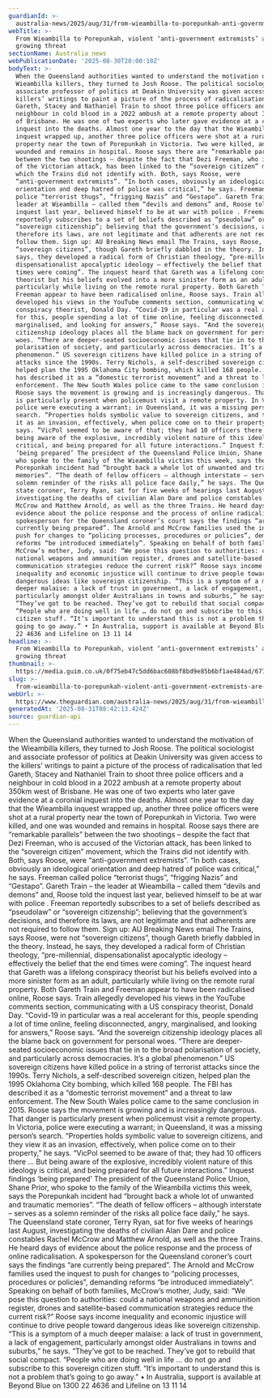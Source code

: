 ```yaml
---
guardianId: >-
  australia-news/2025/aug/31/from-wieambilla-to-porepunkah-anti-government-extremists-sovereign-citizens-australia
webTitle: >-
  From Wieambilla to Porepunkah, violent ‘anti-government extremists’ are a
  growing threat
sectionName: Australia news
webPublicationDate: '2025-08-30T20:00:10Z'
bodyText: >-
  When the Queensland authorities wanted to understand the motivation of the
  Wieambilla killers, they turned to Josh Roose. The political sociologist and
  associate professor of politics at Deakin University was given access to the
  killers’ writings to paint a picture of the process of radicalisation that led
  Gareth, Stacey and Nathaniel Train to shoot three police officers and a
  neighbour in cold blood in a 2022 ambush at a remote property about 350km west
  of Brisbane. He was one of two experts who later gave evidence at a coronial
  inquest into the deaths. Almost one year to the day that the Wieambilla
  inquest wrapped up, another three police officers were shot at a rural
  property near the town of Porepunkah in Victoria. Two were killed, and one was
  wounded and remains in hospital. Roose says there are “remarkable parallels”
  between the two shootings – despite the fact that Dezi Freeman, who is accused
  of the Victorian attack, has been linked to the “sovereign citizen” movement,
  which the Trains did not identify with. Both, says Roose, were
  “anti-government extremists”. “In both cases, obviously an ideological
  orientation and deep hatred of police was critical,” he says. Freeman called
  police “terrorist thugs”, “frigging Nazis” and “Gestapo”. Gareth Train – the
  leader at Wieambilla – called them “devils and demons” and, Roose told the
  inquest last year, believed himself to be at war with police . Freeman
  reportedly subscribes to a set of beliefs described as “pseudolaw” or
  “sovereign citizenship”; believing that the government’s decisions, and
  therefore its laws, are not legitimate and that adherents are not required to
  follow them. Sign up: AU Breaking News email The Trains, says Roose, were not
  “sovereign citizens”, though Gareth briefly dabbled in the theory. Instead, he
  says, they developed a radical form of Christian theology, “pre-millennial,
  dispensationalist apocalyptic ideology – effectively the belief that the end
  times were coming”. The inquest heard that Gareth was a lifelong conspiracy
  theorist but his beliefs evolved into a more sinister form as an adult,
  particularly while living on the remote rural property. Both Gareth Train and
  Freeman appear to have been radicalised online, Roose says. Train allegedly
  developed his views in the YouTube comments section, communicating with a US
  conspiracy theorist, Donald Day. “Covid-19 in particular was a real accelerant
  for this, people spending a lot of time online, feeling disconnected, angry,
  marginalised, and looking for answers,” Roose says. “And the sovereign
  citizenship ideology places all the blame back on government for personal
  woes. “There are deeper-seated socioeconomic issues that tie in to the broad
  polarisation of society, and particularly across democracies. It’s a global
  phenomenon.” US sovereign citizens have killed police in a string of terrorist
  attacks since the 1990s. Terry Nichols, a self-described sovereign citizen,
  helped plan the 1995 Oklahoma City bombing, which killed 168 people. The FBI
  has described it as a “domestic terrorist movement” and a threat to law
  enforcement. The New South Wales police came to the same conclusion in 2015.
  Roose says the movement is growing and is increasingly dangerous. That danger
  is particularly present when policemust visit a remote property. In Victoria,
  police were executing a warrant; in Queensland, it was a missing person’s
  search. “Properties holds symbolic value to sovereign citizens, and they view
  it as an invasion, effectively, when police come on to their property,” he
  says. “VicPol seemed to be aware of that; they had 10 officers there … But
  being aware of the explosive, incredibly violent nature of this ideology is
  critical, and being prepared for all future interactions.” Inquest findings
  ‘being prepared’ The president of the Queensland Police Union, Shane Prior,
  who spoke to the family of the Wieambilla victims this week, says the
  Porepunkah incident had “brought back a whole lot of unwanted and traumatic
  memories”. “The death of fellow officers – although interstate – serves as a
  solemn reminder of the risks all police face daily,” he says. The Queensland
  state coroner, Terry Ryan, sat for five weeks of hearings last August,
  investigating the deaths of civilian Alan Dare and police constables Rachel
  McCrow and Matthew Arnold, as well as the three Trains. He heard days of
  evidence about the police response and the process of online radicalisation. A
  spokesperson for the Queensland coroner’s court says the findings “are
  currently being prepared”. The Arnold and McCrow families used the inquest to
  push for changes to “policing processes, procedures or policies”, demanding
  reforms “be introduced immediately”. Speaking on behalf of both families,
  McCrow’s mother, Judy, said: “We pose this question to authorities: could a
  national weapons and ammunition register, drones and satellite-based
  communication strategies reduce the current risk?” Roose says income
  inequality and economic injustice will continue to drive people toward
  dangerous ideas like sovereign citizenship. “This is a symptom of a much
  deeper malaise: a lack of trust in government, a lack of engagement,
  particularly amongst older Australians in towns and suburbs,” he says.
  “They’ve got to be reached. They’ve got to rebuild that social compact.
  “People who are doing well in life … do not go and subscribe to this sovereign
  citizen stuff. “It’s important to understand this is not a problem that’s
  going to go away.” • In Australia, support is available at Beyond Blue on 1300
  22 4636 and Lifeline on 13 11 14
headline: >-
  From Wieambilla to Porepunkah, violent ‘anti-government extremists’ are a
  growing threat
thumbnail: >-
  https://media.guim.co.uk/0f75eb47c5dd6bac608bf8bd9e85b6bf1ae484ad/677_0_3712_2970/500.jpg
slug: >-
  from-wieambilla-to-porepunkah-violent-anti-government-extremists-are-a-growing-threat
webUrl: >-
  https://www.theguardian.com/australia-news/2025/aug/31/from-wieambilla-to-porepunkah-anti-government-extremists-sovereign-citizens-australia
generatedAt: '2025-08-31T08:42:13.424Z'
source: guardian-api
---
```

When the Queensland authorities wanted to understand the motivation of the Wieambilla killers, they turned to Josh Roose. The political sociologist and associate professor of politics at Deakin University was given access to the killers’ writings to paint a picture of the process of radicalisation that led Gareth, Stacey and Nathaniel Train to shoot three police officers and a neighbour in cold blood in a 2022 ambush at a remote property about 350km west of Brisbane. He was one of two experts who later gave evidence at a coronial inquest into the deaths. Almost one year to the day that the Wieambilla inquest wrapped up, another three police officers were shot at a rural property near the town of Porepunkah in Victoria. Two were killed, and one was wounded and remains in hospital. Roose says there are “remarkable parallels” between the two shootings – despite the fact that Dezi Freeman, who is accused of the Victorian attack, has been linked to the “sovereign citizen” movement, which the Trains did not identify with. Both, says Roose, were “anti-government extremists”. “In both cases, obviously an ideological orientation and deep hatred of police was critical,” he says. Freeman called police “terrorist thugs”, “frigging Nazis” and “Gestapo”. Gareth Train – the leader at Wieambilla – called them “devils and demons” and, Roose told the inquest last year, believed himself to be at war with police . Freeman reportedly subscribes to a set of beliefs described as “pseudolaw” or “sovereign citizenship”; believing that the government’s decisions, and therefore its laws, are not legitimate and that adherents are not required to follow them. Sign up: AU Breaking News email The Trains, says Roose, were not “sovereign citizens”, though Gareth briefly dabbled in the theory. Instead, he says, they developed a radical form of Christian theology, “pre-millennial, dispensationalist apocalyptic ideology – effectively the belief that the end times were coming”. The inquest heard that Gareth was a lifelong conspiracy theorist but his beliefs evolved into a more sinister form as an adult, particularly while living on the remote rural property. Both Gareth Train and Freeman appear to have been radicalised online, Roose says. Train allegedly developed his views in the YouTube comments section, communicating with a US conspiracy theorist, Donald Day. “Covid-19 in particular was a real accelerant for this, people spending a lot of time online, feeling disconnected, angry, marginalised, and looking for answers,” Roose says. “And the sovereign citizenship ideology places all the blame back on government for personal woes. “There are deeper-seated socioeconomic issues that tie in to the broad polarisation of society, and particularly across democracies. It’s a global phenomenon.” US sovereign citizens have killed police in a string of terrorist attacks since the 1990s. Terry Nichols, a self-described sovereign citizen, helped plan the 1995 Oklahoma City bombing, which killed 168 people. The FBI has described it as a “domestic terrorist movement” and a threat to law enforcement. The New South Wales police came to the same conclusion in 2015. Roose says the movement is growing and is increasingly dangerous. That danger is particularly present when policemust visit a remote property. In Victoria, police were executing a warrant; in Queensland, it was a missing person’s search. “Properties holds symbolic value to sovereign citizens, and they view it as an invasion, effectively, when police come on to their property,” he says. “VicPol seemed to be aware of that; they had 10 officers there … But being aware of the explosive, incredibly violent nature of this ideology is critical, and being prepared for all future interactions.” Inquest findings ‘being prepared’ The president of the Queensland Police Union, Shane Prior, who spoke to the family of the Wieambilla victims this week, says the Porepunkah incident had “brought back a whole lot of unwanted and traumatic memories”. “The death of fellow officers – although interstate – serves as a solemn reminder of the risks all police face daily,” he says. The Queensland state coroner, Terry Ryan, sat for five weeks of hearings last August, investigating the deaths of civilian Alan Dare and police constables Rachel McCrow and Matthew Arnold, as well as the three Trains. He heard days of evidence about the police response and the process of online radicalisation. A spokesperson for the Queensland coroner’s court says the findings “are currently being prepared”. The Arnold and McCrow families used the inquest to push for changes to “policing processes, procedures or policies”, demanding reforms “be introduced immediately”. Speaking on behalf of both families, McCrow’s mother, Judy, said: “We pose this question to authorities: could a national weapons and ammunition register, drones and satellite-based communication strategies reduce the current risk?” Roose says income inequality and economic injustice will continue to drive people toward dangerous ideas like sovereign citizenship. “This is a symptom of a much deeper malaise: a lack of trust in government, a lack of engagement, particularly amongst older Australians in towns and suburbs,” he says. “They’ve got to be reached. They’ve got to rebuild that social compact. “People who are doing well in life … do not go and subscribe to this sovereign citizen stuff. “It’s important to understand this is not a problem that’s going to go away.” • In Australia, support is available at Beyond Blue on 1300 22 4636 and Lifeline on 13 11 14
